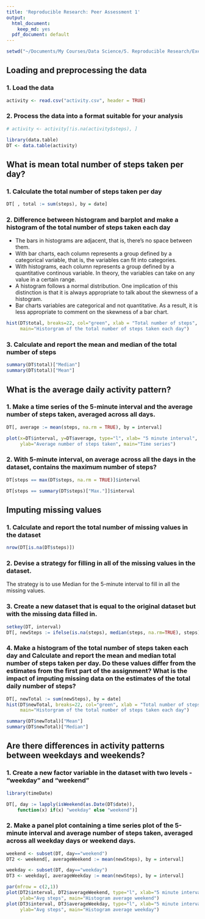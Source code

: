 ```yaml
---
title: 'Reproducible Research: Peer Assessment 1'
output:
  html_document:
    keep_md: yes
  pdf_document: default
---
```


```r
setwd("~/Documents/My Courses/Data Science/5. Reproducible Research/Exercises/Peer Assessment 1")
```

## Loading and preprocessing the data

### 1. Load the data
```r

activity <- read.csv("activity.csv", header = TRUE)
```

### 2. Process the data into a format suitable for your analysis
```r
# activity <- activity[!is.na(activity$steps), ]
```

```r
library(data.table)
DT <- data.table(activity)
```



## What is mean total number of steps taken per day?

### 1. Calculate the total number of steps taken per day
```r
DT[ , total := sum(steps), by = date]

```

### 2. Difference between histogram and barplot and make a histogram of the total number of steps taken each day

* The bars in histograms are adjacent, that is, there's no space between them. 
* With bar charts, each column represents a group defined by a categorical variable, that is, the variables can fit into categories.
* With histograms, each column represents a group defined by a quantitative continous variable. In theory, the variables can take on any value in a certain range. 
* A histogram follows a normal distribution. One implication of this distinction is that it is always appropriate to talk about the skewness of a histogram.
* Bar charts variables are categorical and not quantitative. As a result, it is less appropriate to comment on the skewness of a bar chart.

```r
hist(DT$total, breaks=22, col="green", xlab = "Total number of steps", 
     main="Historgram of the total number of steps taken each day")
```

### 3. Calculate and report the mean and median of the total number of steps

```r
summary(DT$total)["Median"]
summary(DT$total)["Mean"]

```

## What is the average daily activity pattern?
### 1. Make a time series of the 5-minute interval and the average number of steps taken, averaged across all days.

```r
DT[, average := mean(steps, na.rm = TRUE), by = interval]
```

```r
plot(x=DT$interval, y=DT$average, type="l", xlab= "5 minute interval", 
     ylab="Average number of steps taken", main="Time series")
```

### 2. With 5-minute interval, on average across all the days in the dataset, contains the maximum number of steps?

```r
DT[steps == max(DT$steps, na.rm = TRUE)]$interval

DT[steps == summary(DT$steps)["Max."]]$interval
```


## Imputing missing values

### 1. Calculate and report the total number of missing values in the dataset

```r
nrow(DT[is.na(DT$steps)])

```

### 2. Devise a strategy for filling in all of the missing values in the dataset. 

The strategy is to use Median for the 5-minute interval to fill in all the missing values.

### 3. Create a new dataset that is equal to the original dataset but with the missing data filled in.

```r
setkey(DT, interval)
DT[, newSteps := ifelse(is.na(steps), median(steps, na.rm=TRUE), steps), by=interval]
```

### 4. Make a histogram of the total number of steps taken each day and Calculate and report the mean and median total number of steps taken per day. Do these values differ from the estimates from the first part of the assignment? What is the impact of imputing missing data on the estimates of the total daily number of steps?

```r
DT[, newTotal := sum(newSteps), by = date]
hist(DT$newTotal, breaks=22, col="green", xlab = "Total number of steps", 
     main="Historgram of the total number of steps taken each day")

summary(DT$newTotal)["Mean"]
summary(DT$newTotal)["Median"]
```

## Are there differences in activity patterns between weekdays and weekends?

### 1. Create a new factor variable in the dataset with two levels - "weekday" and "weekend"

```r
library(timeDate)

DT[, day := lapply(isWeekend(as.Date(DT$date)), 
    function(x) if(x) "weekday" else "weekend")]

```


### 2. Make a panel plot containing a time series plot of the 5-minute interval and average number of steps taken, averaged across all weekday days or weekend days.

```r
weekend <- subset(DT, day=="weekend")
DT2 <- weekend[, averageWeekend := mean(newSteps), by = interval]

weekday <- subset(DT, day=="weekday")
DT3 <- weekday[, averageWeekday := mean(newSteps), by = interval]
```

```r
par(mfrow = c(2,1))
plot(DT2$interval, DT2$averageWeekend, type="l", xlab="5 minute interval", 
     ylab="Avg steps", main="Histogram average weekend")
plot(DT3$interval, DT3$averageWeekday, type="l", xlab="5 minute interval", 
     ylab="Avg steps", main="Histogram average weekday")

```
